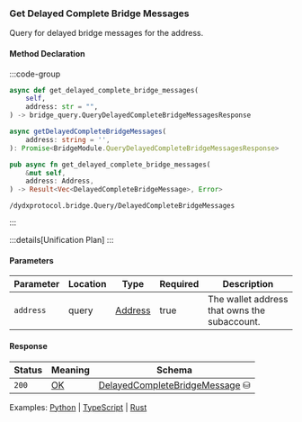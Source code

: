 ### Get Delayed Complete Bridge Messages

Query for delayed bridge messages for the address.

#### Method Declaration

:::code-group

```python [Python]
async def get_delayed_complete_bridge_messages(
    self,
    address: str = "",
) -> bridge_query.QueryDelayedCompleteBridgeMessagesResponse
```

```typescript [TypeScript]
async getDelayedCompleteBridgeMessages(
    address: string = '',
): Promise<BridgeModule.QueryDelayedCompleteBridgeMessagesResponse>
```

```rust [Rust]
pub async fn get_delayed_complete_bridge_messages(
    &mut self,
    address: Address,
) -> Result<Vec<DelayedCompleteBridgeMessage>, Error>
```

```url [API]
/dydxprotocol.bridge.Query/DelayedCompleteBridgeMessages
```

:::

:::details[Unification Plan]
:::

#### Parameters

| Parameter | Location | Type      | Required | Description                                  |
| --------- | -------- | --------- | -------- | -------------------------------------------- |
| `address` | query    | [Address] | true     | The wallet address that owns the subaccount. |


#### Response

| Status | Meaning | Schema                           |
| ------ | ------- | -------------------------------- |
| `200`  | [OK]    | [DelayedCompleteBridgeMessage] ⛁ |

Examples: [Python] | [TypeScript] | [Rust]

[Python]: https://github.com/dydxprotocol/v4-clients/blob/3e8c7e1b960291b7ef273962d374d9934a5c4d33/v4-client-py-v2/examples/validator_get_example.py#L160
[TypeScript]: https://github.com/dydxprotocol/v4-clients/blob/3e8c7e1b960291b7ef273962d374d9934a5c4d33/v4-client-js/examples/validator_get_example.ts#L139
[Rust]: https://github.com/dydxprotocol/v4-clients/blob/3e8c7e1b960291b7ef273962d374d9934a5c4d33/v4-client-rs/client/examples/validator_get.rs#L104

[Address]: /types/address
[OK]: /types/ok
[DelayedCompleteBridgeMessage]: /types/delayed_complete_bridge_messages
